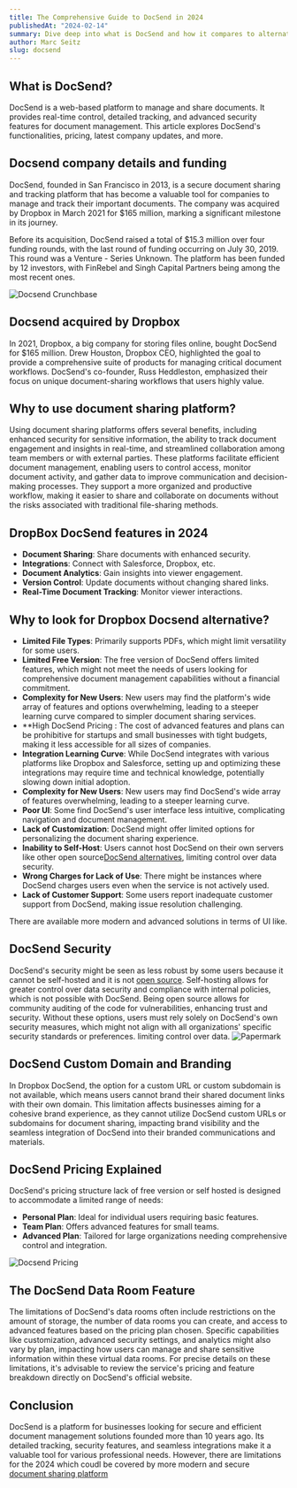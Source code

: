 ```yaml
---
title: The Comprehensive Guide to DocSend in 2024
publishedAt: "2024-02-14"
summary: Dive deep into what is DocSend and how it compares to alternatives.
author: Marc Seitz
slug: docsend
---
```


## What is DocSend?

DocSend is a web-based platform to manage and share documents. It provides real-time control, detailed tracking, and advanced security features for document management. This article explores DocSend's functionalities, pricing, latest company updates, and more.

## Docsend company details and funding

DocSend, founded in San Francisco in 2013, is a secure document sharing and tracking platform that has become a valuable tool for companies to manage and track their important documents. The company was acquired by Dropbox in March 2021 for $165 million, marking a significant milestone in its journey​​​​.

Before its acquisition, DocSend raised a total of $15.3 million over four funding rounds, with the last round of funding occurring on July 30, 2019. This round was a Venture - Series Unknown. The platform has been funded by 12 investors, with FinRebel and Singh Capital Partners being among the most recent ones​​.

![Docsend Crunchbase](/_static/docsend/crunchbase.png?width=8000&height=400)

## Docsend acquired by Dropbox

In 2021, Dropbox, a big company for storing files online, bought DocSend for $165 million. Drew Houston, Dropbox CEO, highlighted the goal to provide a comprehensive suite of products for managing critical document workflows. DocSend's co-founder, Russ Heddleston, emphasized their focus on unique document-sharing workflows that users highly value.

## Why to use document sharing platform?

Using document sharing platforms offers several benefits, including enhanced security for sensitive information, the ability to track document engagement and insights in real-time, and streamlined collaboration among team members or with external parties. These platforms facilitate efficient document management, enabling users to control access, monitor document activity, and gather data to improve communication and decision-making processes. They support a more organized and productive workflow, making it easier to share and collaborate on documents without the risks associated with traditional file-sharing methods.

## DropBox DocSend features in 2024

- **Document Sharing**: Share documents with enhanced security.
- **Integrations**: Connect with Salesforce, Dropbox, etc.
- **Document Analytics**: Gain insights into viewer engagement.
- **Version Control**: Update documents without changing shared links.
- **Real-Time Document Tracking**: Monitor viewer interactions.

## Why to look for Dropbox Docsend alternative?

- **Limited File Types**: Primarily supports PDFs, which might limit versatility for some users.
- **Limited Free Version**: The free version of DocSend offers limited features, which might not meet the needs of users looking for comprehensive document management capabilities without a financial commitment.
- **Complexity for New Users**: New users may find the platform's wide array of features and options overwhelming, leading to a steeper learning curve compared to simpler document sharing services.
- \*\*High DocSend Pricing : The cost of advanced features and plans can be prohibitive for startups and small businesses with tight budgets, making it less accessible for all sizes of companies.
- **Integration Learning Curve**: While DocSend integrates with various platforms like Dropbox and Salesforce, setting up and optimizing these integrations may require time and technical knowledge, potentially slowing down initial adoption.
- **Complexity for New Users**: New users may find DocSend's wide array of features overwhelming, leading to a steeper learning curve.
- **Poor UI**: Some find DocSend's user interface less intuitive, complicating navigation and document management.
- **Lack of Customization**: DocSend might offer limited options for personalizing the document sharing experience.
- **Inability to Self-Host**: Users cannot host DocSend on their own servers like other open source[DocSend alternatives](https://www.papermark.io), limiting control over data security.
- **Wrong Charges for Lack of Use**: There might be instances where DocSend charges users even when the service is not actively used.
- **Lack of Customer Support**: Some users report inadequate customer support from DocSend, making issue resolution challenging.

There are available more modern and advanced solutions in terms of UI like.

## DocSend Security

DocSend's security might be seen as less robust by some users because it cannot be self-hosted and it is not [open source](https://www.papermark.io). Self-hosting allows for greater control over data security and compliance with internal policies, which is not possible with DocSend. Being open source allows for community auditing of the code for vulnerabilities, enhancing trust and security. Without these options, users must rely solely on DocSend's own security measures, which might not align with all organizations' specific security standards or preferences.
limiting control over data.
![Papermark](/_static/docsend/papermark.png?width=8000&height=400)

## DocSend Custom Domain and Branding

In Dropbox DocSend, the option for a custom URL or custom subdomain is not available, which means users cannot brand their shared document links with their own domain. This limitation affects businesses aiming for a cohesive brand experience, as they cannot utilize DocSend custom URLs or subdomains for document sharing, impacting brand visibility and the seamless integration of DocSend into their branded communications and materials.

## DocSend Pricing Explained

DocSend's pricing structure lack of free version or self hosted is designed to accommodate a limited range of needs:

- **Personal Plan**: Ideal for individual users requiring basic features.
- **Team Plan**: Offers advanced features for small teams.
- **Advanced Plan**: Tailored for large organizations needing comprehensive control and integration.

![Docsend Pricing](/_static/docsend/pricing.png?width=8000&height=400)

## The DocSend Data Room Feature

The limitations of DocSend's data rooms often include restrictions on the amount of storage, the number of data rooms you can create, and access to advanced features based on the pricing plan chosen. Specific capabilities like customization, advanced security settings, and analytics might also vary by plan, impacting how users can manage and share sensitive information within these virtual data rooms. For precise details on these limitations, it's advisable to review the service's pricing and feature breakdown directly on DocSend's official website.

## Conclusion

DocSend is a platform for businesses looking for secure and efficient document management solutions founded more than 10 years ago. Its detailed tracking, security features, and seamless integrations make it a valuable tool for various professional needs. However, there are limitations for the 2024 which coudl be covered by more modern and secure [document sharing platform](https://www.papermark.io)
